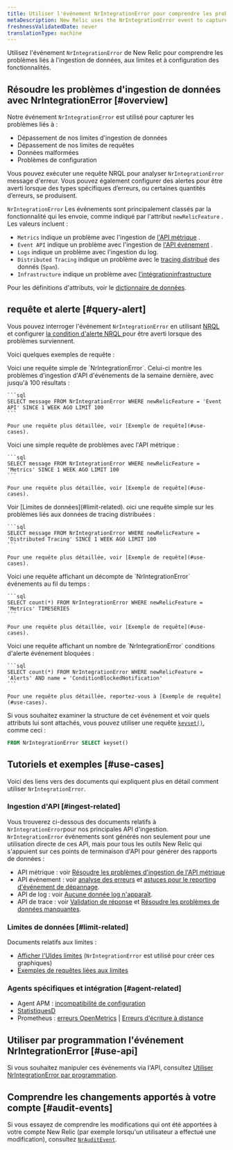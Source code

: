 ```yaml
---
title: Utiliser l'événement NrIntegrationError pour comprendre les problèmes d'ingestion de données
metaDescription: New Relic uses the NrIntegrationError event to capture problems with data ingest and limits.
freshnessValidatedDate: never
translationType: machine
---
```


Utilisez l&apos;événement `NrIntegrationError` de New Relic pour comprendre les problèmes liés à l&apos;ingestion de données, aux limites et à configuration des fonctionnalités.

## Résoudre les problèmes d&apos;ingestion de données avec NrIntegrationError [#overview]

Notre événement `NrIntegrationError` est utilisé pour capturer les problèmes liés à :

* Dépassement de nos limites d&apos;ingestion de données
* Dépassement de nos limites de requêtes
* Données malformées
* Problèmes de configuration

Vous pouvez exécuter une requête NRQL pour analyser `NrIntegrationError` message d&apos;erreur. Vous pouvez également configurer des alertes pour être averti lorsque des types spécifiques d’erreurs, ou certaines quantités d’erreurs, se produisent.

`NrIntegrationError` Les événements sont principalement classés par la fonctionnalité qui les envoie, comme indiqué par l&apos;attribut `newRelicFeature` . Les valeurs incluent :

* `Metrics` indique un problème avec l&apos;ingestion de [l&apos;API métrique](/docs/telemetry-data-platform/ingest-apis/metric-api/introduction-metric-api) .
* `Event API` indique un problème avec l&apos;ingestion de [l&apos;API événement](/docs/telemetry-data-platform/ingest-apis/introduction-event-api) .
* `Logs` indique un problème avec l&apos;ingestion du log.
* `Distributed Tracing` indique un problème avec le [tracing distribué](/docs/distributed-tracing/concepts/introduction-distributed-tracing) des donnés (`Span`).
* `Infrastructure` indique un problème avec [l&apos;intégrationinfrastructure](/docs/infrastructure/infrastructure-integrations/get-started/introduction-infrastructure-integrations/)

Pour les définitions d&apos;attributs, voir le [dictionnaire de données](/attribute-dictionary/?event=NrIntegrationError).

## requête et alerte [#query-alert]

Vous pouvez interroger l&apos;événement `NrIntegrationError` en utilisant [NRQL](/docs/query-your-data/nrql-new-relic-query-language/get-started/introduction-nrql-new-relics-query-language) et configurer [la condition d&apos;alerte NRQL ](/docs/alerts-applied-intelligence/new-relic-alerts/alert-conditions/create-nrql-alert-conditions)pour être averti lorsque des problèmes surviennent.

Voici quelques exemples de requête :

<CollapserGroup>
  <Collapser id="simple-query" title="Problèmes d'API de requête d'événement">
    Voici une requête simple de `NrIntegrationError`. Celui-ci montre les problèmes d&apos;ingestion d&apos;API d&apos;événements de la semaine dernière, avec jusqu&apos;à 100 résultats :

    ```sql
    SELECT message FROM NrIntegrationError WHERE newRelicFeature = 'Event API' SINCE 1 WEEK AGO LIMIT 100
    ```

    Pour une requête plus détaillée, voir [Exemple de requête](#use-cases).
  </Collapser>

  <Collapser id="simple-query" title="requête de problématiques API métrique">
    Voici une simple requête de problèmes avec l&apos;API métrique :

    ```sql
    SELECT message FROM NrIntegrationError WHERE newRelicFeature = 'Metrics' SINCE 1 WEEK AGO LIMIT 100
    ```

    Pour une requête plus détaillée, voir [Exemple de requête](#use-cases).
  </Collapser>

  <Collapser id="limit-query" title="Requête liée aux limites">
    Voir [Limites de données](#limit-related).
  </Collapser>

  <Collapser id="trace-data" title="Requête sur les problèmes de tracing distribué">
    oici une requête simple sur les problèmes liés aux données de tracing distribuées :

    ```sql
    SELECT message FROM NrIntegrationError WHERE newRelicFeature = 'Distributed Tracing' SINCE 1 WEEK AGO LIMIT 100
    ```

    Pour une requête plus détaillée, voir [Exemple de requête](#use-cases).
  </Collapser>

  <Collapser id="time-based-query" title="requête de problèmes au fil du temps">
    Voici une requête affichant un décompte de `NrIntegrationError` événements au fil du temps :

    ```sql
    SELECT count(*) FROM NrIntegrationError WHERE newRelicFeature = 'Metrics' TIMESERIES
    ```

    Pour une requête plus détaillée, voir [Exemple de requête](#use-cases).
  </Collapser>

  <Collapser id="alert-notifications-query" title="Requête de condition d'alerte événement bloquée">
    Voici une requête affichant un nombre de `NrIntegrationError` conditions d&apos;alerte événement bloquées :

    ```sql
    SELECT count(*) FROM NrIntegrationError WHERE newRelicFeature = 'Alerts' AND name = 'ConditionBlockedNotification'
    ```

    Pour une requête plus détaillée, reportez-vous à [Exemple de requête](#use-cases).
  </Collapser>
</CollapserGroup>

Si vous souhaitez examiner la structure de cet événement et voir quels attributs lui sont attachés, vous pouvez utiliser une requête [`keyset()`](/docs/query-your-data/nrql-new-relic-query-language/get-started/nrql-syntax-clauses-functions/#keyset), comme ceci :

```sql
FROM NrIntegrationError SELECT keyset()
```

## Tutoriels et exemples [#use-cases]

Voici des liens vers des documents qui expliquent plus en détail comment utiliser `NrIntegrationError`.

### Ingestion d&apos;API [#ingest-related]

Vous trouverez ci-dessous des documents relatifs à `NrIntegrationError`pour nos principales API d&apos;ingestion. `NrIntegrationError` événements sont générés non seulement pour une utilisation directe de ces API, mais pour tous les outils New Relic qui s&apos;appuient sur ces points de terminaison d&apos;API pour générer des rapports de données :

* API métrique : voir [Résoudre les problèmes d&apos;ingestion de l&apos;API métrique](/docs/telemetry-data-platform/ingest-apis/metric-api/troubleshoot-nrintegrationerror-events)
* API événement : voir [analyse des erreurs](/docs/telemetry-data-platform/ingest-apis/introduction-event-api/#errors-parsing) et [astuces pour le reporting d&apos;événement de dépannage](/docs/telemetry-data-platform/ingest-apis/introduction-event-api/#nrIntegration).
* API de log : voir [Aucune donnée log n&apos;apparaît](/docs/logs/log-management/troubleshooting/no-log-data-appears-ui).
* API de trace : voir [Validation de réponse](/docs/distributed-tracing/trace-api/trace-api-general-requirements-limits/#response-validation) et [Résoudre les problèmes de données manquantes](/docs/apm/distributed-tracing/trace-api/troubleshooting-missing-trace-api-data).

### Limites de données [#limit-related]

Documents relatifs aux limites :

* [Afficher l&apos;UIdes limites](/docs/telemetry-data-platform/manage-data/view-system-limits) (`NrIntegrationError` est utilisé pour créer ces graphiques)
* [Exemples de requêtes liées aux limites](/docs/telemetry-data-platform/manage-data/query-limits)

### Agents spécifiques et intégration [#agent-related]

* Agent APM : [incompatibilité de configuration](/docs/agents/manage-apm-agents/troubleshooting/agent-nrintegrationerrors-appear-insights)
* [StatistiquesD](/docs/integrations/host-integrations/host-integrations-list/statsd-monitoring-integration-version-2)
* Prometheus : [erreurs OpenMetrics](/docs/integrations/prometheus-integrations/troubleshooting/rate-limit-errors-prometheus-integration) | [Erreurs d&apos;écriture à distance](/docs/integrations/prometheus-integrations/install-configure-remote-write/remote-write-errors-error-messages)

## Utiliser par programmation l&apos;événement NrIntegrationError [#use-api]

Si vous souhaitez manipuler ces événements via l&apos;API, consultez [Utiliser NrIntegrationError par programmation](/docs/telemetry-data-platform/ingest-apis/metric-api/troubleshoot-nrintegrationerror-events/#programmatically-retrieve-nrintegrationerror-events).

## Comprendre les changements apportés à votre compte [#audit-events]

Si vous essayez de comprendre les modifications qui ont été apportées à votre compte New Relic (par exemple lorsqu&apos;un utilisateur a effectué une modification), consultez [`NrAuditEvent`](/docs/telemetry-data-platform/understand-data/event-data/nrauditevent-event-data-query-examples).